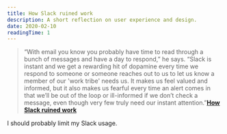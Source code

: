 ```yaml
---
title: How Slack ruined work
description: A short reflection on user experience and design.
date: 2020-02-10
readingTime: 1
---
```


>“With email you know you probably have time to read through a bunch of messages and have a day to respond,” he says. “Slack is instant and we get a rewarding hit of dopamine every time we respond to someone or someone reaches out to us to let us know a member of our 'work tribe' needs us. It makes us feel valued and informed, but it also makes us fearful every time an alert comes in that we’ll be out of the loop or ill-informed if we don’t check a message, even though very few truly need our instant attention.”**<a href="https://www.wired.co.uk/article/slack-ruining-work">How Slack ruined work</a>**

I should probably limit my Slack usage.